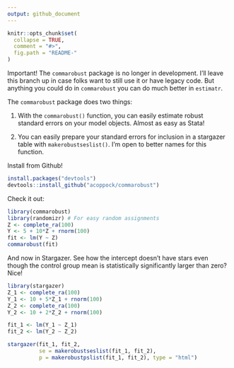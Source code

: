 ```yaml
---
output: github_document
---
```


<!-- README.md is generated from README.Rmd. Please edit that file -->

```r
knitr::opts_chunk$set(
  collapse = TRUE,
  comment = "#>",
  fig.path = "README-"
)
```

Important!  The `commarobust` package is no longer in development. I'll leave this branch up in case folks want to still use it or have legacy code. But anything you could do in `commarobust` you can do much better in `estimatr`.

The `commarobust` package does two things: 

1. With the `commarobust()` function, you can easily estimate robust standard errors on your model objects. Almost as easy as Stata!

2. You can easily prepare your standard errors for inclusion in a stargazer table with `makerobustseslist()`. I'm open to better names for this function.

Install from Github!

```r
install.packages("devtools")
devtools::install_github("acoppock/commarobust")
```

Check it out:

```r
library(commarobust)
library(randomizr) # For easy random assignments
Z <- complete_ra(100)
Y <- 5 + 10*Z + rnorm(100)
fit <- lm(Y ~ Z)
commarobust(fit)
```

And now in Stargazer. See how the intercept doesn't have stars even though the control group mean is statistically significantly larger than zero? Nice!

```r
library(stargazer)
Z_1 <- complete_ra(100)
Y_1 <- 10 + 5*Z_1 + rnorm(100)
Z_2 <- complete_ra(100)
Y_2 <- 10 + 2*Z_2 + rnorm(100)

fit_1 <- lm(Y_1 ~ Z_1)
fit_2 <- lm(Y_2 ~ Z_2)

stargazer(fit_1, fit_2,
          se = makerobustseslist(fit_1, fit_2),
          p = makerobustpslist(fit_1, fit_2), type = "html")
```

